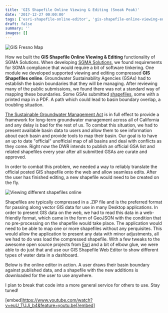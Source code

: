 ```yaml
---
title: 'GIS Shapefile Online Viewing & Editing (Sneak Peak)'
date: '2017-12-27 00:00:00'
tags: ['esri-shapefile-online-editor', 'gis-shapefile-online-viewing-editing']
draft: false
summary: ''
images: []
---
```


![GIS Fresno Map](images/map-e1514397811772.png)

How we built the **GIS Shapefile Online Viewing & Editing** functionality of SGMA Solutions. When developing [SGMA Solutions](https://antonioperez.github.io/sgma/index.html), we found requirements for SGMA compliance that would require a bit of software tinkering. One module we developed supported viewing and editing compressed **GIS Shapefiles online**. Groundwater Sustainability Agencies (GSAs) had to establish the basin boundaries that they will be managing. After reviewing many of the public submissions, we found there was not a standard way of mapping these boundaries. Some GSAs submitted [shapefiles](https://www.gislounge.com/what-is-a-shapefile/), some with a printed map in a PDF. A path which could lead to basin boundary overlap, a troubling situation.

[The Sustainable Groundwater Management Act](http://www.water.ca.gov/groundwater/sgm/) is in full effect to provide a framework for long-term groundwater management across all of California and any delay is bad for the rest of us. To combat this situation, we had to present available basin data to users and allow them to see information about each basin and provide tools to map their basin. Our goal is to have an up to date "official" unofficial map of all basins and deal with conflicts as they come. Right now the DWR intends to publish an official GSA list and related shapefiles every year after all submitted GSAs are curate and approved.

In order to combat this problem, we needed a way to reliably translate the official posted GIS shapefile onto the web and allow seamless edits. After the user has finished editing, a new shapefile would need to be created on the fly.

![Viewing different shapefiles online](images/giphy.gif)

Shapefiles are typically compressed in a .ZIP file and is the preferred format for passing along vector GIS data for use in many Desktop applications. In order to present GIS data on the web, we had to read this data in a web-friendly format, which came in the form of GeoJSON with the condition that no pre-processing on the shapefile would take place. The application would need to be able to map one or more shapefiles without any perquisites. This would allow the application to present any data with minor adjustments, all we had to do was load the compressed shapefile. With a few tweaks to the awesome open source projects from [Esri](http://www.esri.com/software/open/open-source) and a bit of elbow glue, we were able to do just that and use our GIS Shapefile Web Editor to show different types of water data in a dashboard.

Below is the online editor in action. A user draws their basin boundary against published data, and a shapefile with the new additions is downloaded for the user to use anywhere.

I plan to break that code into a more general service for others to use. Stay tuned!

[embed]https://www.youtube.com/watch?v=euU_TUJi_b4&feature=youtu.be[/embed] 